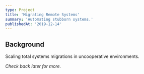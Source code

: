 ```yaml
---
type: Project
title: 'Migrating Remote Systems'
summary: 'Automating stubborn systems.'
publishedAt: '2019-12-14'
---
```

## Background
Scaling total systems migrations in uncooperative environments.

*Check back later for more.*
